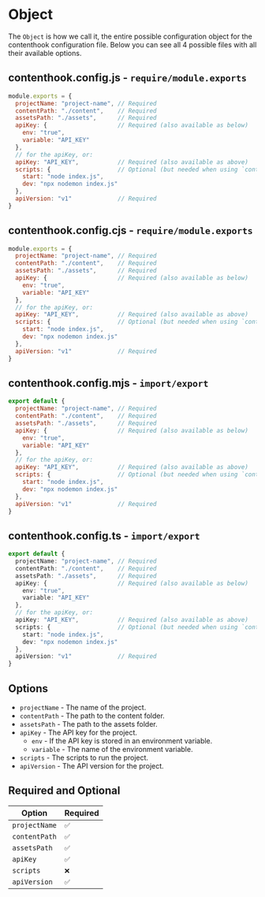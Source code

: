 # Object

The `Object` is how we call it, the entire possible configuration object for the contenthook configuration file. Below you can see all 4 possible files with all their available options.

## contenthook.config.js - `require/module.exports`

```javascript copy
module.exports = {
  projectName: "project-name", // Required
  contentPath: "./content",    // Required
  assetsPath: "./assets",      // Required
  apiKey: {                    // Required (also available as below)
    env: "true",
    variable: "API_KEY"
  },
  // for the apiKey, or:
  apiKey: "API_KEY",           // Required (also available as above)
  scripts: {                   // Optional (but needed when using `contenthook run <command>`)
    start: "node index.js",
    dev: "npx nodemon index.js"
  },
  apiVersion: "v1"             // Required
}
```

## contenthook.config.cjs - `require/module.exports`

```javascript copy
module.exports = {
  projectName: "project-name", // Required
  contentPath: "./content",    // Required
  assetsPath: "./assets",      // Required
  apiKey: {                    // Required (also available as below)
    env: "true",
    variable: "API_KEY"
  },
  // for the apiKey, or:
  apiKey: "API_KEY",           // Required (also available as above)
  scripts: {                   // Optional (but needed when using `contenthook run <command>`)
    start: "node index.js",
    dev: "npx nodemon index.js"
  },
  apiVersion: "v1"             // Required
}
```

## contenthook.config.mjs - `import/export`

```javascript copy
export default {
  projectName: "project-name", // Required
  contentPath: "./content",    // Required
  assetsPath: "./assets",      // Required
  apiKey: {                    // Required (also available as below)
    env: "true",
    variable: "API_KEY"
  },
  // for the apiKey, or:
  apiKey: "API_KEY",           // Required (also available as above)
  scripts: {                   // Optional (but needed when using `contenthook run <command>`)
    start: "node index.js",
    dev: "npx nodemon index.js"
  },
  apiVersion: "v1"             // Required
}
```

## contenthook.config.ts - `import/export`

```typescript copy
export default {
  projectName: "project-name", // Required
  contentPath: "./content",    // Required
  assetsPath: "./assets",      // Required
  apiKey: {                    // Required (also available as below)
    env: "true",
    variable: "API_KEY"
  },
  // for the apiKey, or:
  apiKey: "API_KEY",           // Required (also available as above)
  scripts: {                   // Optional (but needed when using `contenthook run <command>`)
    start: "node index.js",
    dev: "npx nodemon index.js"
  },
  apiVersion: "v1"             // Required
}
```

## Options

- `projectName` - The name of the project.
- `contentPath` - The path to the content folder.
- `assetsPath` - The path to the assets folder.
- `apiKey` - The API key for the project.
  - `env` - If the API key is stored in an environment variable.
  - `variable` - The name of the environment variable.
- `scripts` - The scripts to run the project.
- `apiVersion` - The API version for the project.

## Required and Optional
| Option | Required |
| --- | --- |
| `projectName` | `✅` |
| `contentPath` | `✅` |
| `assetsPath` | `✅` |
| `apiKey` | `✅` |
| `scripts` | `❌` |
| `apiVersion` | `✅` |
